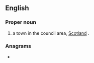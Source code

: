 ==English==
{{wikipedia}}

===Proper noun===
{{en-proper noun}}

# a town in the {{l|en|Scottish Borders}} council area, [[Scotland]] {{q|[[OS]] grid ref NT7234}}.

===Anagrams===
* {{l|en|lokes}}

{{C|en|Towns in Scotland}}
